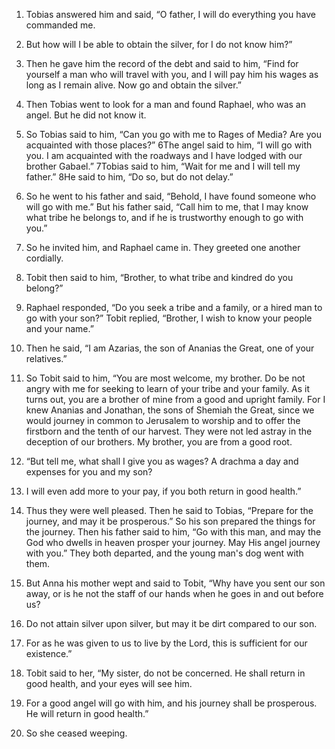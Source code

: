 
1. Tobias answered him and said, “O father, I will do everything you have commanded me.

2. But how will I be able to obtain the silver, for I do not know him?”

3. Then he gave him the record of the debt and said to him, “Find for yourself a man who will travel with you, and I will pay him his wages as long as I remain alive. Now go and obtain the silver.”

4. Then Tobias went to look for a man and found Raphael, who was an angel. But he did not know it.

5. So Tobias said to him, “Can you go with me to Rages of Media? Are you acquainted with those places?” 6The angel said to him, “I will go with you. I am acquainted with the roadways and I have lodged with our brother Gabael.” 7Tobias said to him, “Wait for me and I will tell my father.” 8He said to him, “Do so, but do not delay.”

6. So he went to his father and said, “Behold, I have found someone who will go with me.” But his father said, “Call him to me, that I may know what tribe he belongs to, and if he is trustworthy enough to go with you.”

7. So he invited him, and Raphael came in. They greeted one another cordially.

8. Tobit then said to him, “Brother, to what tribe and kindred do you belong?”

9. Raphael responded, “Do you seek a tribe and a family, or a hired man to go with your son?” Tobit replied, “Brother, I wish to know your people and your name.”

10. Then he said, “I am Azarias, the son of Ananias the Great, one of your relatives.”

11. So Tobit said to him, “You are most welcome, my brother. Do be not angry with me for seeking to learn of your tribe and your family. As it turns out, you are a brother of mine from a good and upright family. For I knew Ananias and Jonathan, the sons of Shemiah the Great, since we would journey in common to Jerusalem to worship and to offer the firstborn and the tenth of our harvest. They were not led astray in the deception of our brothers. My brother, you are from a good root.

12. “But tell me, what shall I give you as wages? A drachma a day and expenses for you and my son?

13. I will even add more to your pay, if you both return in good health.”

14. Thus they were well pleased. Then he said to Tobias, “Prepare for the journey, and may it be prosperous.” So his son prepared the things for the journey. Then his father said to him, “Go with this man, and may the God who dwells in heaven prosper your journey. May His angel journey with you.” They both departed, and the young man's dog went with them.

15. But Anna his mother wept and said to Tobit, “Why have you sent our son away, or is he not the staff of our hands when he goes in and out before us?

16. Do not attain silver upon silver, but may it be dirt compared to our son.

17. For as he was given to us to live by the Lord, this is sufficient for our existence.”

18. Tobit said to her, “My sister, do not be concerned. He shall return in good health, and your eyes will see him.

19. For a good angel will go with him, and his journey shall be prosperous. He will return in good health.”

20. So she ceased weeping.


